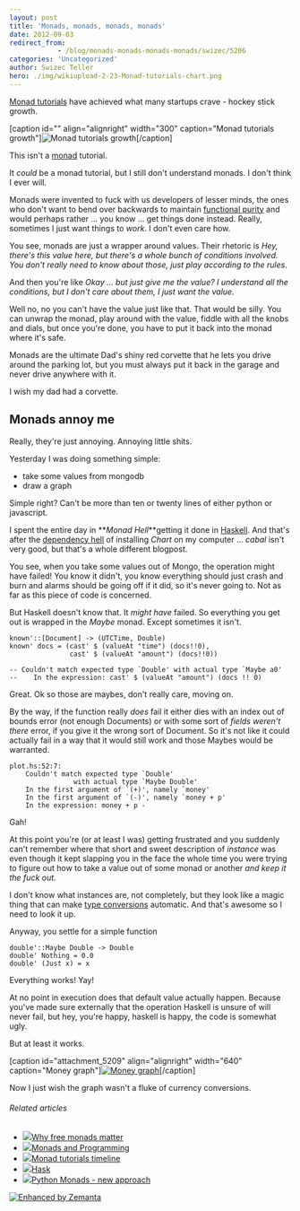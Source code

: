 ```yaml
---
layout: post
title: 'Monads, monads, monads, monads'
date: 2012-09-03
redirect_from: 
            - /blog/monads-monads-monads-monads/swizec/5206
categories: 'Uncategorized'
author: Swizec Teller
hero: ./img/wikiupload-2-23-Monad-tutorials-chart.png
---
```

[Monad tutorials](http://www.haskell.org/haskellwiki/Monad_tutorials_timeline) have achieved what many startups crave - hockey stick growth.



\[caption id="" align="alignright" width="300" caption="Monad tutorials growth"]![Monad tutorials growth](./img/wikiupload-2-23-Monad-tutorials-chart.png "Monad tutorials growth")\[/caption]



This isn't a [monad](http://en.wikipedia.org/wiki/Monad_%28functional_programming%29 "Monad (functional programming)") tutorial.



It _could_ be a monad tutorial, but I still don't understand monads. I don't think I ever will.



Monads were invented to fuck with us developers of lesser minds, the ones who don't want to bend over backwards to maintain [functional purity](http://en.wikipedia.org/wiki/Purely_functional "Purely functional") and would perhaps rather ... you know ... get things done instead. Really, sometimes I just want things to _work_. I don't even care how.



You see, monads are just a wrapper around values. Their rhetoric is _Hey, there's this value here, but there's a whole bunch of conditions involved. You don't really need to know about those, just play according to the rules_.



And then you're like _Okay ... but just give me the value? I understand all the conditions, but I don't care about them, I just want the value._



Well no, no you can't have the value just like that. That would be silly. You can unwrap the monad, play around with the value, fiddle with all the knobs and dials, but once you're done, you have to put it back into the monad where it's safe.



Monads are the ultimate Dad's shiny red corvette that he lets you drive around the parking lot, but you must always put it back in the garage and never drive anywhere with it.



I wish my dad had a corvette.

## Monads annoy me

Really, they're just annoying. Annoying little shits.



Yesterday I was doing something simple:

- take some values from mongodb
- draw a graph

Simple right? Can't be more than ten or twenty lines of either python or javascript.



I spent the entire day in **_Monad Hell_**getting it done in [Haskell](http://haskell.org "Haskell (programming language)"). And that's after the [dependency hell](http://en.wikipedia.org/wiki/Dependency_hell "Dependency hell") of installing _Chart_ on my computer ... _cabal_ isn't very good, but that's a whole different blogpost.



You see, when you take some values out of Mongo, the operation might have failed! You know it didn't, you know everything should just crash and burn and alarms should be going off if it did, so it's never going to. Not as far as this piece of code is concerned.



But Haskell doesn't know that. It _might have_ failed. So everything you get out is wrapped in the _Maybe_ monad. Except sometimes it isn't.

```
known'::[Document] -> (UTCTime, Double)
known' docs = (cast' $ (valueAt "time") (docs!!0),
               cast' $ (valueAt "amount") (docs!!0))

-- Couldn't match expected type `Double' with actual type `Maybe a0'
--    In the expression: cast' $ (valueAt "amount") (docs !! 0)
```

Great. Ok so those are maybes, don't really care, moving on.



By the way, if the function really _does_ fail it either dies with an index out of bounds error (not enough Documents) or with some sort of _fields weren't there_ error, if you give it the wrong sort of Document. So it's not like it could actually fail in a way that it would still work and those Maybes would be warranted.

```
plot.hs:52:7:
    Couldn't match expected type `Double'
                with actual type `Maybe Double'
    In the first argument of `(+)', namely `money'
    In the first argument of `(-)', namely `money + p'
    In the expression: money + p -
```

Gah!



At this point you're (or at least I was) getting frustrated and you suddenly can't remember where that short and sweet description of _instance_ was even though it kept slapping you in the face the whole time you were trying to figure out how to take a value out of some monad or another _and keep it the fuck out._



I don't know what instances are, not completely, but they look like a magic thing that can make [type conversions](http://en.wikipedia.org/wiki/Type_conversion "Type conversion") automatic. And that's awesome so I need to look it up.



Anyway, you settle for a simple function

```
double'::Maybe Double -> Double
double' Nothing = 0.0
double' (Just x) = x
```

Everything works! Yay!



At no point in execution does that default value actually happen. Because you've made sure externally that the operation Haskell is unsure of will never fail, but hey, you're happy, haskell is happy, the code is somewhat ugly.



But at least it works.



\[caption id="attachment_5209" align="alignright" width="640" caption="Money graph"][![Money graph](http://swizec.com/blog/wp-content/uploads/2012/09/graph1.png "Money graph")](./img/blog-wp-content-uploads-2012-09-graph1.png)\[/caption]



Now I just wish the graph wasn't a fluke of currency conversions.

###### Related articles

- [![](http://i.zemanta.com/noimg_38_80_80.jpg)](http://www.haskellforall.com/2012/06/you-could-have-invented-free-monads.html)[Why free monads matter](http://www.haskellforall.com/2012/06/you-could-have-invented-free-monads.html)
- [![](http://i.zemanta.com/107656675_80_80.jpg)](http://scientopia.org/blogs/goodmath/2012/08/19/monads-and-programming/)[Monads and Programming](http://scientopia.org/blogs/goodmath/2012/08/19/monads-and-programming/)
- [![](http://i.zemanta.com/noimg_55_80_80.jpg)](http://www.haskell.org/haskellwiki/index.php?title=Monad_tutorials_timeline&diff=49591&oldid=prev)[Monad tutorials timeline](http://www.haskell.org/haskellwiki/index.php?title=Monad_tutorials_timeline&diff=49591&oldid=prev)
- [![](http://i.zemanta.com/noimg_89_80_80.jpg)](http://www.haskell.org/haskellwiki/index.php?title=Hask&diff=49966&oldid=prev)[Hask](http://www.haskell.org/haskellwiki/index.php?title=Hask&diff=49966&oldid=prev)
- [![](http://i.zemanta.com/noimg_12_80_80.jpg)](http://unfoldthat.com/2011/04/02/python-monads.html)[Python Monads - new approach](http://unfoldthat.com/2011/04/02/python-monads.html)

[![Enhanced by Zemanta](http://img.zemanta.com/zemified_e.png?x-id=bb1fb710-d766-4afc-8466-3a22e2ebd230)](http://www.zemanta.com/?px "Enhanced by Zemanta")